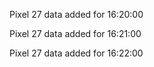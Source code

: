 Pixel 27 data added for 16:20:00

Pixel 27 data added for 16:21:00

Pixel 27 data added for 16:22:00

